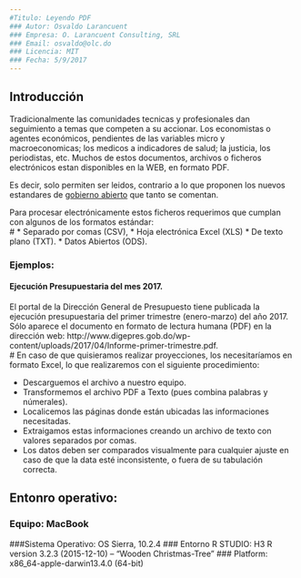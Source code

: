 ```yaml
---
#Titulo: Leyendo PDF
### Autor: Osvaldo Larancuent
### Empresa: O. Larancuent Consulting, SRL
### Email: osvaldo@olc.do
### Licencia: MIT 
### Fecha: 5/9/2017
---
```

##  Introducción 

Tradicionalmente las comunidades tecnicas y profesionales dan seguimiento a temas que competen a su accionar.  Los economistas o agentes económicos, pendientes de las variables micro y macroeconomicas; los medicos a indicadores de salud; la justicia, los periodistas, etc.  Muchos de estos documentos, archivos o ficheros electrónicos estan disponibles en la WEB, en formato PDF.  

Es decir, solo permiten ser leidos, contrario a lo que proponen los nuevos estandares de <a href="http://www.gob.do/index.php/politicas/2014-12-16-20-56-34/politicas-para-el-buen-gobierno/gobierno-y-datos-abiertos">gobierno abierto</a> que tanto se comentan.

Para procesar electrónicamente estos ficheros requerimos que cumplan con algunos de los formatos estándar:  
#
* Separado por comas (CSV), 
* Hoja electrónica Excel (XLS)
* De texto plano (TXT).
* Datos Abiertos (ODS).  


### Ejemplos:

#### Ejecución Presupuestaria del mes 2017.
El portal de la Dirección General de Presupuesto tiene publicada la ejecución presupuestaria del primer trimestre (enero-marzo) del año 2017.  Sólo aparece el documento en formato de lectura humana (PDF) en la dirección web: http://www.digepres.gob.do/wp-content/uploads/2017/04/Informe-primer-trimestre.pdf.  
#
En caso de que quisieramos realizar proyecciones, los necesitaríamos en formato Excel, lo que realizaremos con el siguiente procedimiento:

* Descarguemos el archivo a nuestro equipo.
* Transformemos el archivo PDF a Texto (pues combina palabras y númerales).
* Localicemos las páginas donde están ubicadas las informaciones necesitadas.
* Extraigamos estas informaciones creando un archivo de texto con valores separados por comas.
* Los datos deben ser comparados visualmente para cualquier ajuste en caso de que la data esté inconsistente, o fuera de su tabulación correcta.

## Entonro operativo: 
### Equipo: MacBook 
###Sistema Operativo: OS Sierra, 10.2.4 
### Entorno R STUDIO: H3 R version 3.2.3 (2015-12-10) -- "Wooden Christmas-Tree" 
### Platform: x86_64-apple-darwin13.4.0 (64-bit)
